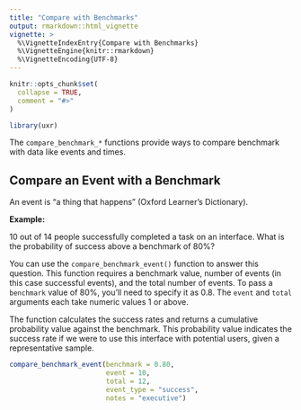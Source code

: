 ```yaml
---
title: "Compare with Benchmarks"
output: rmarkdown::html_vignette
vignette: >
  %\VignetteIndexEntry{Compare with Benchmarks}
  %\VignetteEngine{knitr::rmarkdown}
  %\VignetteEncoding{UTF-8}
---
```


```r
knitr::opts_chunk$set(
  collapse = TRUE,
  comment = "#>"
)
```

```r
library(uxr)
```

The `compare_benchmark_*` functions provide ways to compare benchmark with data like events and times. 


## Compare an Event with a Benchmark

An event is "a thing that happens" (Oxford Learner's Dictionary).

**Example:**

10 out of 14 people successfully completed a task on an interface. What is the probability of success above a benchmark of 80%? 

You can use the `compare_benchmark_event()` function to answer this question. This function requires a benchmark value, number of events (in this case successful events), and the total number of events. To pass a `benchmark` value of 80%, you'll need to specify it as 0.8. The `event` and `total` arguments each take numeric values 1 or above.

The function calculates the success rates and returns a cumulative probability value against the benchmark. This probability value indicates the success rate  if we were to use this interface with potential users, given a representative sample.

```r
compare_benchmark_event(benchmark = 0.80,
                        event = 10,
                        total = 12,
                        event_type = "success",
                        notes = "executive")
```

